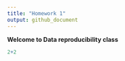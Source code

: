 ```yaml
---
title: "Homework 1"
output: github_document
---
```


**Welcome to Data reproducibility class**

```r
2+2
```


